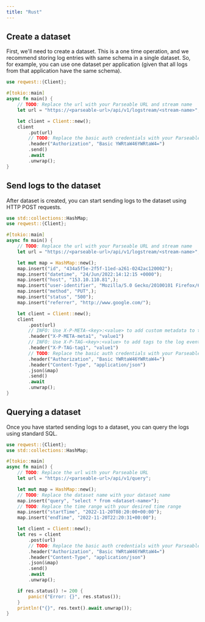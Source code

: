 ```yaml
---
title: "Rust"
---
```


## Create a dataset
First, we'll need to create a dataset. This is a one time operation, and we recommend storing log entries with same schema in a single dataset. So, for example, you can use one dataset per application (given that all logs from that application have the same schema).


```rust
use reqwest::{Client};

#[tokio::main]
async fn main() {
    // TODO: Replace the url with your Parseable URL and stream name    
    let url = "https://<parseable-url>/api/v1/logstream/<stream-name>";

    let client = Client::new();
    client
        .put(url)
        // TODO: Replace the basic auth credentials with your Parseable credentials
        .header("Authorization", "Basic YWRtaW46YWRtaW4=")
        .send()
        .await
        .unwrap();
}
```

## Send logs to the dataset
After dataset is created, you can start sending logs to the dataset using HTTP POST requests.


```rust
use std::collections::HashMap;
use reqwest::{Client};

#[tokio::main]
async fn main() {
    // TODO: Replace the url with your Parseable URL and stream name    
    let url = "https://<parseable-url>/api/v1/logstream/<stream-name>";

    let mut map = HashMap::new();
    map.insert("id", "434a5f5e-2f5f-11ed-a261-0242ac120002");
    map.insert("datetime", "24/Jun/2022:14:12:15 +0000");
    map.insert("host", "153.10.110.81",);
    map.insert("user-identifier", "Mozilla/5.0 Gecko/20100101 Firefox/64.0",);
    map.insert("method", "PUT",);
    map.insert("status", "500");
    map.insert("referrer", "http://www.google.com/");

    let client = Client::new();
    client
        .post(url)
        // INFO: Use X-P-META-<key>:<value> to add custom metadata to the log event
        .header("X-P-META-meta1", "value1")
        // INFO: Use X-P-TAG-<key>:<value> to add tags to the log event
        .header("X-P-TAG-tag1", "value1")
        // TODO: Replace the basic auth credentials with your Parseable credentials
        .header("Authorization", "Basic YWRtaW46YWRtaW4=")
        .header("Content-Type", "application/json")
        .json(&map)
        .send()
        .await
        .unwrap();
}
```

## Querying a dataset
Once you have started sending logs to a dataset, you can query the logs using standard SQL.


```rust
use reqwest::{Client};
use std::collections::HashMap;

#[tokio::main]
async fn main() {
    // TODO: Replace the url with your Parseable URL
    let url = "https://<parseable-url>/api/v1/query";

    let mut map = HashMap::new();
    // TODO: Replace the dataset name with your dataset name
    map.insert("query", "select * from <dataset-name>");
    // TODO: Replace the time range with your desired time range
    map.insert("startTime", "2022-11-20T08:20:00+00:00");
    map.insert("endTime", "2022-11-20T22:20:31+00:00");

    let client = Client::new();
    let res = client
        .post(url)
        // TODO: Replace the basic auth credentials with your Parseable credentials
        .header("Authorization", "Basic YWRtaW46YWRtaW4=")
        .header("Content-Type", "application/json")
        .json(&map)
        .send()
        .await
        .unwrap();

    if res.status() != 200 {
        panic!("Error: {}", res.status());
    }
    println!("{}", res.text().await.unwrap());
}
```
